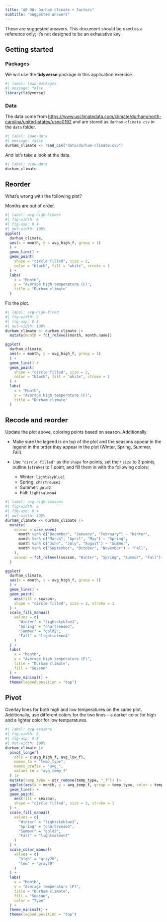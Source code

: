 ```yaml
---
title: "AE 08: Durham climate + factors"
subtitle: "Suggested answers"
---
```


::: callout-important
These are suggested answers.
This document should be used as a reference only; it's not designed to be an exhaustive key.
:::

## Getting started

### Packages

We will use the **tidyverse** package in this application exercise.

```r
#| label: load-packages
#| message: false
library(tidyverse)
```

### Data

The data come from <https://www.usclimatedata.com/climate/durham/north-carolina/united-states/usnc0192> and are stored as `durham-climate.csv` in the `data` folder.

```r
#| label: load-data
#| message: false
durham_climate <- read_csv("data/durham-climate.csv")
```

And let's take a look at the data.

```r
#| label: view-data
durham_climate
```

## Reorder

What's wrong with the following plot?

Months are out of order.

```r
#| label: avg-high-broken
#| fig-width: 8
#| fig-asp: 0.4
#| out-width: 100%
ggplot(
  durham_climate, 
  aes(x = month, y = avg_high_f, group = 1)
  ) +
  geom_line() +
  geom_point(
    shape = "circle filled", size = 2,
    color = "black", fill = "white", stroke = 1
  ) +
  labs(
    x = "Month",
    y = "Average high temperature (F)",
    title = "Durham climate"
  )
```

Fix the plot.

```r
#| label: avg-high-fixed
#| fig-width: 8
#| fig-asp: 0.4
#| out-width: 100%
durham_climate <- durham_climate |>
  mutate(month = fct_relevel(month, month.name))

ggplot(
  durham_climate,
  aes(x = month, y = avg_high_f, group = 1)
  ) +
  geom_line() +
  geom_point(
    shape = "circle filled", size = 2,
    color = "black", fill = "white", stroke = 1
  ) +
  labs(
    x = "Month",
    y = "Average high temperature (F)",
    title = "Durham climate"
  )
```

## Recode and reorder

Update the plot above, coloring points based on season.
Additionally:

-   Make sure the legend is on top of the plot and the seasons appear in the legend in the order they appear in the plot (Winter, Spring, Summer, Fall).

-   Use `"circle filled"` as the `shape` for points, set their `size` to 3 points, outline (`stroke`) to 1 point, and fill them in with the following colors:

    -   Winter: `lightskyblue1`
    -   Spring: `chartreuse3`
    -   Summer: `gold2`
    -   Fall: `lightsalmon4`

```r
#| label: avg-high-seasons
#| fig-width: 8
#| fig-asp: 0.4
#| out-width: 100%
durham_climate <- durham_climate |>
  mutate(
    season = case_when(
      month %in% c("December", "January", "February") ~ "Winter",
      month %in% c("March", "April", "May") ~ "Spring",
      month %in% c("June", "July", "August") ~ "Summer",
      month %in% c("September", "October", "November") ~ "Fall",
    ),
    season = fct_relevel(season, "Winter", "Spring", "Summer", "Fall")
  )

ggplot(
  durham_climate,
  aes(x = month, y = avg_high_f, group = 1)
  ) +
  geom_line() +
  geom_point(
    aes(fill = season),
    shape = "circle filled", size = 3, stroke = 1
  ) +
  scale_fill_manual(
    values = c(
      "Winter" = "lightskyblue1",
      "Spring" = "chartreuse3",
      "Summer" = "gold2",
      "Fall" = "lightsalmon4"
    )
  ) +
  labs(
    x = "Month",
    y = "Average high temperature (F)",
    title = "Durham climate",
    fill = "Season"
  ) +
  theme_minimal() +
  theme(legend.position = "top")
```

## Pivot

Overlay lines for both high and low temperatures on the same plot.
Additionally, use different colors for the two lines – a darker color for high and a lighter color for low temperatures.

```r
#| label: avg-seasons
#| fig-width: 8
#| fig-asp: 0.4
#| out-width: 100%
durham_climate |>
  pivot_longer(
    cols = c(avg_high_f, avg_low_f),
    names_to = "temp_type",
    names_prefix = "avg_",
    values_to = "avg_temp_f"
  ) |>
  mutate(temp_type = str_remove(temp_type, "_f")) |>
  ggplot(aes(x = month, y = avg_temp_f, group = temp_type, color = temp_type)) +
  geom_line() +
  geom_point(
    aes(fill = season),
    shape = "circle filled", size = 3, stroke = 1
  ) +
  scale_fill_manual(
    values = c(
      "Winter" = "lightskyblue1",
      "Spring" = "chartreuse3",
      "Summer" = "gold2",
      "Fall" = "lightsalmon4"
    )
  ) +
  scale_color_manual(
    values = c(
      "high" = "gray20",
      "low" = "gray70"
    )
  ) +
  labs(
    x = "Month",
    y = "Average temperature (F)",
    title = "Durham climate",
    fill = "Season",
    color = "Type"
  ) +
  theme_minimal() +
  theme(legend.position = "top")
```
